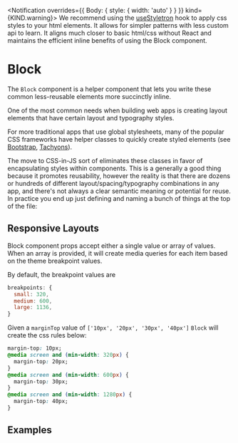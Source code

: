 <!--
Copyright (c) Uber Technologies, Inc.

This source code is licensed under the MIT license found in the
LICENSE file in the root directory of this source tree.
-->






<Notification overrides={{ Body: { style: { width: 'auto' } } }} kind={KIND.warning}>
  We recommend using the <a href="/components/use-styletron">useStyletron</a> hook to apply css
  styles to your html elements. It allows for simpler patterns with less custom api to learn. It
  aligns much closer to basic html/css without React and maintains the efficient inline benefits of
  using the Block component.
</Notification>

# Block

The `Block` component is a helper component that lets you write these common less-reusable elements more succinctly inline.

One of the most common needs when building web apps is creating layout elements that have certain layout and typography styles.

For more traditional apps that use global stylesheets, many of the popular CSS frameworks have helper classes to quickly create
styled elements (see [Bootstrap](https://getbootstrap.com/docs/4.1/utilities/sizing/), [Tachyons](http://tachyons.io/docs/layout/spacing/)).

The move to CSS-in-JS sort of eliminates these classes in favor of encapsulating styles within components. This is a generally a good thing because it promotes reusability, however the reality is that there are dozens or hundreds of different layout/spacing/typography combinations in any app, and there's not always a clear semantic meaning or potential for reuse. In practice you end up just defining and naming a bunch of things at the top of the file:

<Example title="Block basic Usage" path="block/basic.tsx">
  <Basic />
</Example>

## Responsive Layouts

Block component props accept either a single value or array of values. When an array is provided,
it will create media queries for each item based on the theme breakpoint values.

By default, the breakpoint values are

```js
breakpoints: {
  small: 320,
  medium: 600,
  large: 1136,
}
```

Given a `marginTop` value of `['10px', '20px', '30px', '40px']` `Block` will create the css rules below:

```css
margin-top: 10px;
@media screen and (min-width: 320px) {
  margin-top: 20px;
}
@media screen and (min-width: 600px) {
  margin-top: 30px;
}
@media screen and (min-width: 1280px) {
  margin-top: 40px;
}
```

## Examples

<Example title="Responsive Properties" path="block/responsive.tsx">
  <Responsive />
</Example>

<Example title="Overrides" path="block/override.tsx">
  <Override />
</Example>

<Exports component={BlockExports} title="Block exports" path="baseui/block" />
